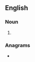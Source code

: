 {{also|back-cloths}}
==English==

===Noun===
{{head|en|noun form}}

# {{plural of|en|backcloth}}

===Anagrams===
* {{anagrams|en|a=abcchklost|clothbacks}}
